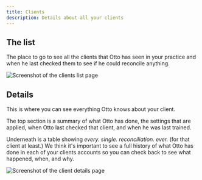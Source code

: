 ```yaml
---
title: Clients
description: Details about all your clients
---
```



## The list
The place to go to see all the clients that Otto has seen in your practice and when he last checked them to see if he could reconcile anything.

<Image src={clientsListImage} alt="Screenshot of the clients list page" />

## Details
This is where you can see everything Otto knows about your client.

The top section is a summary of what Otto has done, the settings that are applied, when Otto last checked that client, and when he was last trained.

Underneath is a table showing *every. single. reconciliation. ever.* (for that client at least.) We think it's important to see a full history of what Otto has done in each of your clients accounts so you can check back to see what happened, when, and why.

<Image src={clientDetailsImage} alt="Screenshot of the client details page" />
